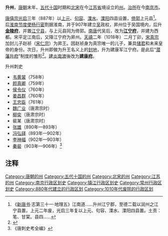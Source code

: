 '''升州'''，[[唐朝|唐朝]]末年、[[五代十国|五代十国]]时期和[[北宋|北宋]]在今[[江苏省|江苏省]]境设立的[[州|州]]。[[治所|治所]]在今[[南京市|南京市]]。

[[唐僖宗|唐僖宗]][[光啟|光启]]三年（887年）以[[上元县|上元]]、[[句容县|句容]]、[[溧水县|溧水]]、[[溧阳县|溧阳]]四县设置，[[倚郭|倚郭]]上元县<ref>《[[新唐书|新唐书]]·志第三十一·地理五》江南道......升州江宁郡，至德二载以润州之江宁县置，上元二年废，光启三年复以上元、句容、溧水、溧阳四县置。土贡：笔、甘棠。县四......</ref>。后[[淮南节度使|淮南节度使]][[杨行密|杨行密]]割据淮南，并于907年建立[[杨吴|吴]]政权，昇州位于吴国境内，后升'''[[金陵府|金陵府]]'''，并置[[江宁县_(西晋)|江宁县]]，与上元县同为倚郭。[[南唐|南唐]]代吴后，改为'''[[江宁府|江宁府]]'''，并建为西都。宋平定江南后，又降江宁府为昇州。[[天禧_(北宋)|天禧]]二年（1018年）二月丁卯，[[宋真宗|宋真宗]]加封儿子赵祯（[[宋仁宗|宋仁宗]]）为昇王。因赵祯身为真宗唯一的儿子，兼具[[储君|储君]]和未来皇帝的身份。次日，升州即做为升王名义上的[[封地|封地]]，升为建康军江宁府。是此后“[[潜藩升府|潜藩升府]]”制度的雏形<ref>{{cite journal en
|quotes = 
|last = 
|first = 
|author = 李裕民
|coauthors = 
|date = 2001
|year = 
|month = 
|title = 《唐代州制是如何演变为明代府制的--宋代地方行政建置研究》
|journal = 中国历史地理论丛
|volume = 
|issue = 2009年第1期
|pages = 51-58
|publisher = 陕西师范大学
|location = 陕西省西安市
|issn = 1001-5205
|pmid = 
|doi = 
|bibcode = 
|oclc = 
|id = 
|url = https://www.ixueshu.com/document/c5951ac9594994ee39ee39d69d060760318947a18e7f9386.html
|language = Zh-hans
|format = 
|accessdate = 
|laysummary = 
|laysource = 
|laydate = 
|quote = 二 宋代府的演变……显然，此新置府的标准与唐、五代相同。天禧二年（1018）二月丁卯（3日），加封子赵祯（即宋仁宗）为昇王（《宋史》卷8《真宗纪》）。第二天（4日），又下诏：建昇州为建康军江宁府（今南京），云：“'''眷予宗藩，实惟元嗣'''。……此举为皇子封地建府开创了先例。从此，建府不再局限于首都和陪都。
|archive-date = 2020-01-03
|archive-url = https://web.archive.org/web/20200103062243/https://www.ixueshu.com/document/c5951ac9594994ee39ee39d69d060760318947a18e7f9386.html
|dead-url = no
}}</ref>。[[建炎南渡|建炎南渡]]後改为'''[[建康府|建康府]]'''。

;升州刺史
*[[韦黄裳|韦黄裳]]（758年）
*[[颜真卿|颜真卿]]（759年）
*[[侯令仪|侯令仪]]（760年）
*[[姜昌群|姜昌群]]（760年）
*[[王忠臣|王忠臣]]（761年）
*[[魏广业|魏广业]]（唐肃宗时）
*[[柳奕|柳奕]]（唐肃宗时）
*裴某（唐肃宗时）
*[[张雄_(唐朝)|张雄]]（890年—893年）
*[[冯弘铎|冯弘铎]]（893年—902年）
*[[李神福|李神福]]（902年—903年）
*[[秦裴|秦裴]]（903年—906年）<ref>《唐刺史考全编》</ref>
== 注释 ==

{{Reflist|2}}

{{十國行政區劃|nocat}}

{{DEFAULTSORT:S}}
[[Category:唐朝的州|Category:唐朝的州]]
[[Category:五代十国的州|Category:五代十国的州]]
[[Category:北宋的州|Category:北宋的州]]
[[Category:江苏的州|Category:江苏的州]]
[[Category:南京行政区划史|Category:南京行政区划史]]
[[Category:镇江行政区划史|Category:镇江行政区划史]]
[[Category:常州行政区划史|Category:常州行政区划史]]
[[Category:880年代建立的行政区划|Category:880年代建立的行政区划]]
[[Category:1010年代废除的行政区划|Category:1010年代废除的行政区划]]